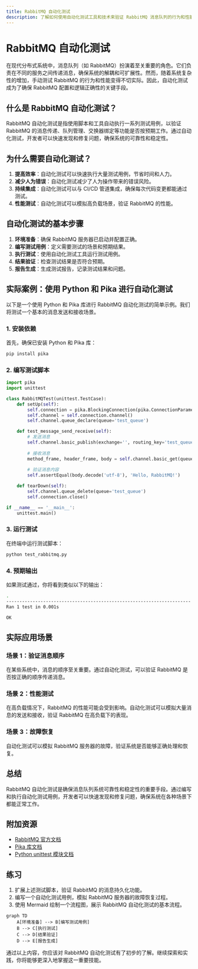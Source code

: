```yaml
---
title: RabbitMQ 自动化测试
description: 了解如何使用自动化测试工具和技术来验证 RabbitMQ 消息队列的行为和性能，确保系统的可靠性和稳定性。
---
```


# RabbitMQ 自动化测试

在现代分布式系统中，消息队列（如 RabbitMQ）扮演着至关重要的角色。它们负责在不同的服务之间传递消息，确保系统的解耦和可扩展性。然而，随着系统复杂性的增加，手动测试 RabbitMQ 的行为和性能变得不切实际。因此，自动化测试成为了确保 RabbitMQ 配置和逻辑正确性的关键手段。

## 什么是 RabbitMQ 自动化测试？

RabbitMQ 自动化测试是指使用脚本和工具自动执行一系列测试用例，以验证 RabbitMQ 的消息传递、队列管理、交换器绑定等功能是否按预期工作。通过自动化测试，开发者可以快速发现和修复问题，确保系统的可靠性和稳定性。

## 为什么需要自动化测试？

1. **提高效率**：自动化测试可以快速执行大量测试用例，节省时间和人力。
2. **减少人为错误**：自动化测试减少了人为操作带来的错误风险。
3. **持续集成**：自动化测试可以与 CI/CD 管道集成，确保每次代码变更都能通过测试。
4. **性能测试**：自动化测试可以模拟高负载场景，验证 RabbitMQ 的性能。

## 自动化测试的基本步骤

1. **环境准备**：确保 RabbitMQ 服务器已启动并配置正确。
2. **编写测试用例**：定义需要测试的场景和预期结果。
3. **执行测试**：使用自动化测试工具运行测试用例。
4. **结果验证**：检查测试结果是否符合预期。
5. **报告生成**：生成测试报告，记录测试结果和问题。

## 实际案例：使用 Python 和 Pika 进行自动化测试

以下是一个使用 Python 和 Pika 库进行 RabbitMQ 自动化测试的简单示例。我们将测试一个基本的消息发送和接收场景。

### 1. 安装依赖

首先，确保已安装 Python 和 Pika 库：

```bash
pip install pika
```

### 2. 编写测试脚本

```python
import pika
import unittest

class RabbitMQTest(unittest.TestCase):
    def setUp(self):
        self.connection = pika.BlockingConnection(pika.ConnectionParameters('localhost'))
        self.channel = self.connection.channel()
        self.channel.queue_declare(queue='test_queue')

    def test_message_send_receive(self):
        # 发送消息
        self.channel.basic_publish(exchange='', routing_key='test_queue', body='Hello, RabbitMQ!')
        
        # 接收消息
        method_frame, header_frame, body = self.channel.basic_get(queue='test_queue', auto_ack=True)
        
        # 验证消息内容
        self.assertEqual(body.decode('utf-8'), 'Hello, RabbitMQ!')

    def tearDown(self):
        self.channel.queue_delete(queue='test_queue')
        self.connection.close()

if __name__ == '__main__':
    unittest.main()
```

### 3. 运行测试

在终端中运行测试脚本：

```bash
python test_rabbitmq.py
```

### 4. 预期输出

如果测试通过，你将看到类似以下的输出：

```bash
.
----------------------------------------------------------------------
Ran 1 test in 0.001s

OK
```

## 实际应用场景

### 场景 1：验证消息顺序

在某些系统中，消息的顺序至关重要。通过自动化测试，可以验证 RabbitMQ 是否按正确的顺序传递消息。

### 场景 2：性能测试

在高负载情况下，RabbitMQ 的性能可能会受到影响。自动化测试可以模拟大量消息的发送和接收，验证 RabbitMQ 在高负载下的表现。

### 场景 3：故障恢复

自动化测试可以模拟 RabbitMQ 服务器的故障，验证系统是否能够正确处理和恢复。

## 总结

RabbitMQ 自动化测试是确保消息队列系统可靠性和稳定性的重要手段。通过编写和执行自动化测试用例，开发者可以快速发现和修复问题，确保系统在各种场景下都能正常工作。

## 附加资源

- [RabbitMQ 官方文档](https://www.rabbitmq.com/documentation.html)
- [Pika 库文档](https://pika.readthedocs.io/en/stable/)
- [Python unittest 模块文档](https://docs.python.org/3/library/unittest.html)

## 练习

1. 扩展上述测试脚本，验证 RabbitMQ 的消息持久化功能。
2. 编写一个自动化测试用例，模拟 RabbitMQ 服务器的故障恢复过程。
3. 使用 Mermaid 绘制一个流程图，展示 RabbitMQ 自动化测试的基本流程。

```mermaid
graph TD
    A[环境准备] --> B[编写测试用例]
    B --> C[执行测试]
    C --> D[结果验证]
    D --> E[报告生成]
```

通过以上内容，你应该对 RabbitMQ 自动化测试有了初步的了解。继续探索和实践，你将能够更深入地掌握这一重要技能。
